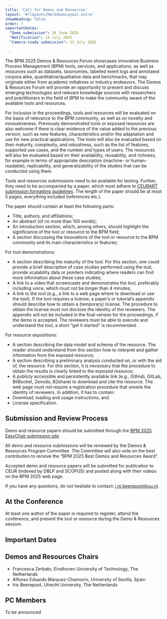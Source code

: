 ```yaml
---
title: 'Call for Demos and Resources'
layout: '#/layouts/MarkdownLayout.astro'
showHeading: false
order: 7
importantDates:
  "Demo submission": 26 June 2025
  "Notification": 14 July 2025
  "Camera-ready submission": 21 July 2025

---
```


The BPM 2025 Demos & Resources Forum showcases innovative Business Process Management (BPM) tools, services, and applications, as well as resources such as datasets, taxonomies, labelled event logs and annotated corpora alike, quantitative/qualitative data and benchmarks, that may originate either from academic initiatives or industry endeavors. The Demos & Resources Forum will provide an opportunity to present and discuss emerging technologies and relevant knowledge sources with researchers and practitioners in the field of BPM to make the community aware of the available tools and resources.

For inclusion in the proceedings, tools and resources will be evaluated on the basis of relevance to the BPM community, as well as on novelty and innovativeness. Previously demonstrated tools or exposed resources are also welcome if there is clear evidence of the value added to the previous version, such as new features, characteristics and/or the adaptation and use for new practical applications. The tools will also be evaluated based on their maturity, complexity, and robustness, such as the list of features, supported use cases, and the number and types of users. The resources will also be evaluated based on their availability, reusability, and richness, for example in terms of appropriate description (machine- or human-readable), replicability, and generalizability of the studies that can be conducted using them.

Tools and resources submissions need to be available for testing. Further, they need to be accompanied by a paper, which must adhere to [CEURART submission formatting guidelines](https://ceurws.wordpress.com/2020/03/31/ceurws-publishes-ceurart-paper-style/). The length of the paper should be at most 5 pages, everything included (references etc.).

The paper should contain at least the following parts:

- Title, authors, and affiliations;
- An abstract (of no more than 100 words);
- An introduction section, which, among others, should highlight the significance of the tool or resource to the BPM field;
- A section discussing the innovations of the tool or resource to the BPM community and its main characteristics or features;

For tool demonstrations:

- A section describing the maturity of the tool. For this section, one could provide a brief description of case studies performed using the tool, provide scalability data or pointers indicating where readers can find more information about these case studies;
- A link to a video that screencasts and demonstrates the tool, preferably including voice, which must not be longer than 4 minutes;
- A link to the tool (e.g., a link to a web page where to download or use the tool). If the tool requires a license, a paper’s or tutorial’s appendix should describe how to obtain a (temporary) license. The procedure to obtain the license must not disclose the identity of the reviewers. The appendix will not be included in the final version for the proceedings, if the demo is accepted. The reviewers must be able to execute and understand the tool, a short “get it started” is recommended.

For resource expositions:

- A section describing the data model and schema of the resource. The reader should understand from this section how to interpret and gather information from the exposed resource;
- A section describing a preliminary analysis conducted on, or with the aid of, the resource. For this section, it is necessary that the procedure to obtain the results is clearly linked to the exposed resource;
- A publicly accessible and persistently available link (e.g., GitHub, GitLab, BitBucket, Zenodo, B2share) to download and cite the resource. The web page must not require a registration procedure that unveils the identity of reviewers. In addition, it has to contain:
- Download, loading and usage instructions, and
- License specification.

## Submission and Review Process

Demo and resource papers should be submitted through the [BPM 2025 EasyChair submission site](https://easychair.org/conferences/?conf=bpm2025).

All demo and resource submissions will be reviewed by the Demos & Resources Program Committee. The Committee will also vote on the best contribution to receive the “BPM 2025 Best Demos and Resources Award”.

Accepted demo and resource papers will be submitted for publication to CEUR (indexed by DBLP and SCOPUS) and posted along with their videos on the BPM 2025 web page.

If you have any questions, do not hesitate to contact: i.m.beerepoot@uu.nl.

## At the Conference

At least one author of the paper is required to register, attend the conference, and present the tool or resource during the Demo & Resources session. 

## Important Dates

<ImportantDates importantDates={frontmatter.importantDates}/>

## Demos and Resources Chairs

- Francesca Zerbato, Eindhoven University of Technology, The Netherlands
- Alfonso Eduardo Marquez-Chamorro, University of Sevilla, Spain
- Iris Beerepoot, Utrecht University, The Netherlands

## PC Members

To be announced
